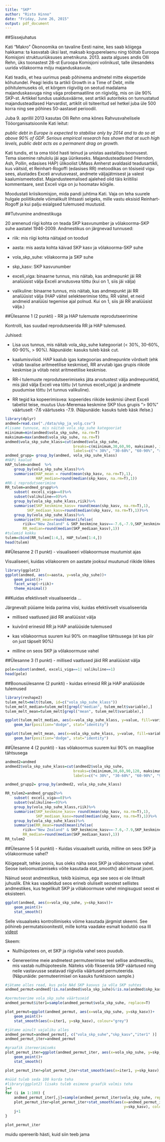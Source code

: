 ```yaml
---
title: "SKP"
author: "Risto Hinno"
date: "Friday, June 26, 2015"
output: pdf_document
---
```


##Sissejuhatus

Kati “Makro” Ökonoomika on tavaline Eesti naine, kes saab kõigega hakkama: ta kasvatab üksi last, maksab koguperelaenu ning töötab Euroopa Komisjoni struktuuriüksuses ametnikuna. 2013. aasta alguses andis Olli Rehn, üks toonastest 28-st Euroopa Komisjoni volinikust, talle ülesandeks uurida võlakoorma mõju majanduskasvule.

Kati teadis, et hea uurimus peab põhinema andmetel mitte ekspertide kõhutundel. Peagi leidis ta artikli Growth in a Time of Debt, mille põhitulemuseks oli, et kõrgem riigivõlg on seotud madalama majanduskasvuga ning väga probemaatiline on riigivõlg, mis on üle 90% SKP-st. Artikkel tundus usaldusväärne, sest artikli autoriteks on tunnustatud majandusteadlased Harvardist, artiklit oli tsiteeritud sel hetkel juba üle 500 korra ning see põhines 50-aastasel perioodil.

Juba 9. aprillil 2013 kasutas Olli Rehn oma kõnes Rahvusvahelisele Tööorganisatsioonile Kati leitut:

_public debt in Europe is expected to stabilise only by 2014 and to do so at above 90% of GDP. Serious empirical research has shown that at such high levels, public debt acts as a permanent drag on growth._

Kati tundis, et ta oma tööd hasti teinud ja unistas aastalõpu boonusest. Tema sisemine rahulolu jäi aga üürikeseks. Majandusteadlased (Herndon, Ash, Pollin, edasises HAP) ülikoolist UMass Amherst avaldasid teadusartikli, kus väitsid, et Reinhart-Rogoffi (edasises RR) metoodikas on tõsiseid vigu sees, alustades Exceli arvutusveast, andmete väljajätmisest ja valest kaalumismeetodist. Majandusteemalised ajalehed olid täis kriitilisi kommentaare, sest Exceli viga on ju hoomatav kõigile.

Moodustati kriisikomisjon, mida pandi juhtima Kati. Vaja on teha suurele hulgale poliitikutele võimalikult lihtsasti selgeks, mille vastu eksisid Reinhart-Rogoff ja kui palju esialgsed tulemused muutusid.

##Tutvumine andmestikuga

20 arenenud riigi kohta on teada SKP kasvunumber ja võlakoorma-SKP suhe aastatel 1946-2009. Andmestikus on järgnevad tunnused:

- riik: mis riigi kohta näitajad on toodud

- aasta: mis aasta kohta käivad SKP kasv ja võlakoorma-SKP suhe

- vola_skp_suhe: võlakoorma ja SKP suhe

- skp_kasv: SKP kasvunumber

- exceli_viga: binaarne tunnus, mis näitab, kas andmepunkt jäi RR analüüsist välja Exceli arvutusvea tõttu (kui on 1, siis jäi välja)

- valikuline: binaarne tunnus, mis näitab, kas andmepunkt jäi RR analüüsist välja (HAP väitel selekteerimise tõttu, RR väitel, et neid andmeid analüüsi tegemise ajal polnud. Kui on 1, siis jäi RR analüüsist välja.)


##Ülesanne 1 (2 punkti) - RR ja HAP tulemuste reprodutseerimine

Kontrolli, kas suudad reprodutseerida RR ja HAP tulemused.

Juhised:

- Lisa uus tunnus, mis näitab vola_skp_suhe kategooriat (< 30%, 30-60%, 60-90%, > 90%). Näpunäide: kasuks tuleb käsk cut.

- kaalumisviisid. HAP kaalub igas kategoorias andmepunkte võrdselt (ehk võtab tavalise aritmeetilise keskmise), RR arvutab igas grupis riikide keskmise ja võtab neist aritmeetilise keskmise.

- RR-i tulemuste reprodutseerimiseks jäta arvutustest välja andmepunktid, mis jäid välja Exceli vea tõttu (vt tunnus exceli_viga) ja andmete puudumise tõttu (vt tunnus valikuline).

- RR tegid ka kopeerimisvea: kopeerides riikide keskmisi ühest Exceli tabelist teise, muutus Uus-Meremaa keskmine SKP tõus grupis “> 90%” väärtuselt -7.6 väärtuseks -7.9. (Näpunäide: kasuks tuleb käsk ifelse.)


```r
library(dplyr)
andmed=read.csv("./data/skp_ja_volg.csv")
#lisame tunnuse, mis näitab vola_skp_suhe kategooriat
miinimum=min(andmed$vola_skp_suhe, na.rm=T)
maksimum=max(andmed$vola_skp_suhe, na.rm=T)
andmed$vola_skp_suhe_klass=cut(andmed$vola_skp_suhe, 
                               breaks=c(miinimum,30,60,90, maksimum), include.lowest=T,
                               labels=c("< 30%", "30-60%", "60-90%", "> 90%"))
andmed_grupp= group_by(andmed, vola_skp_suhe_klass)
#HAPi kaalud
HAP_tulem=andmed  %>% 
    group_by(vola_skp_suhe_klass)%>%
    summarise(HAP_mean = round(mean(skp_kasv, na.rm=T),1),
              HAP_median=round(median(skp_kasv, na.rm=T),1))
#RR-i reprodutseerimine
RR_tulem=andmed_grupp%>% 
    subset( exceli_viga==0)%>% 
    subset(valikuline==0)%>% 
    group_by(vola_skp_suhe_klass,riik)%>% 
    summarise(SKP_keskmine_kasv= round(mean(skp_kasv, na.rm=T),1),
          SKP_mediaan_kasv=round(median(skp_kasv, na.rm=T),1))%>% 
    group_by(vola_skp_suhe_klass)%>% 
    summarise(RR_mean=round(mean(ifelse(
        riik=="New Zealand" & SKP_keskmine_kasv==-7.6,-7.9,SKP_keskmine_kasv),na.rm=T),1),
        RR_median=round(median(SKP_mediaan_kasv),1))
#tulemid kokku
tulem=cbind(RR_tulem[1:4,], HAP_tulem[1:4,])
head(tulem)
```

##Ülesanne 2 (1 punkt) - visualiseeri võlakoormuse muutumist ajas

Visualiseeri, kuidas võlakoorem on aastate jooksul muutunud riikide lõikes
```r
library(ggplot2)
ggplot(andmed, aes(x=aasta, y=vola_skp_suhe))+
    geom_point()+
    facet_wrap(~riik)+
    theme_minimal()
```

##Kuidas efektiivselt visualiseerida …

Järgnevalt püüame leida parima viisi, kuidas efektiivselt visualiseerida

- millised vaatlused jäid RR analüüsist välja

- kuivõrd erinesid RR ja HAP analüüside tulemused

- kas võlakoormus suurem kui 90% on maagilise tähtsusega (st kas piir on just täpselt 90%)

- milline on seos SKP ja võlakoormuse vahel

##Ülesanne 3 (1 punkt) - millised vaatlused jäid RR analüüsist välja

```r
pole=subset(andmed, exceli_viga==1| valikuline==1)
head(pole)
```

##Boonusülesanne (2 punkti) - kuidas erinesid RR ja HAP analüüside tulemused

```r
library(reshape2)
tulem_melt=melt(tulem, id=c("vola_skp_suhe_klass"))
tulem_melt_median=tulem_melt[grepl("median", tulem_melt$variable),]
tulem_melt_mean=tulem_melt[grepl("mean", tulem_melt$variable),]

ggplot(tulem_melt_median, aes(x=vola_skp_suhe_klass, y=value, fill=variable)) + 
    geom_bar(position="dodge", stat="identity")

ggplot(tulem_melt_mean, aes(x=vola_skp_suhe_klass, y=value, fill=variable)) + 
    geom_bar(position="dodge", stat="identity")

```

##Ülesanne 4 (2 punkti) - kas võlakoormus suurem kui 90% on maagilise tähtsusega

```r
andmed2=andmed
andmed2$vola_skp_suhe_klass=cut(andmed2$vola_skp_suhe, 
                               breaks=c(miinimum,30,60,90,120, maksimum), include.lowest=T,
                               labels=c("< 30%", "30-60%", "60-90%", "90-120%", "> 120%"))

andmed_grupp2= group_by(andmed2, vola_skp_suhe_klass)

RR_tulem2=andmed_grupp2%>% 
    subset( exceli_viga==0)%>% 
    subset(valikuline==0)%>% 
    group_by(vola_skp_suhe_klass,riik)%>% 
    summarise(SKP_keskmine_kasv= round(mean(skp_kasv, na.rm=T),1),
              SKP_mediaan_kasv=round(median(skp_kasv, na.rm=T),1))%>% 
    group_by(vola_skp_suhe_klass)%>% 
    summarise(RR_mean=round(mean(ifelse(
        riik=="New Zealand" & SKP_keskmine_kasv==-7.6,-7.9,SKP_keskmine_kasv),na.rm=T),1),
        RR_median=round(median(SKP_mediaan_kasv),1))
RR_tulem2
```

##Ülesanne 5 (4 punkti) - Kuidas visuaalselt uurida, milline on seos SKP ja võlakoormuse vahel?

Kõigepealt, tehke joonis, kus oleks näha seos SKP ja võlakoormuse vahel. Seose iseloomustamiseks võite kasutada stat_smooth() abil leitavat joont.

Näinud seost andmestikus, tekib küsimus, ega see seos ei ole lihtsalt juhuslik. Ehk kas vaadeldud seos erineb oluliselt seostest sellistes andmestikes, kus tegelikult SKP ja võlakoormuse vahel mingisugust seost ei eksisteeri.


```r
ggplot(andmed, aes(x=vola_skp_suhe, y=skp_kasv))+
    geom_point()+
    stat_smooth()
```

Selle visuaalseks kontrollimiseks võime kasutada järgmist skeemi. See põhineb permutatsioonitestil, mille kohta vaadake esmalt kodutöö osa III [videot](https://www.youtube.com/watch?v=5Dnw46eC-0o)

Skeem:

- Nullhüpotees on, et SKP ja riigivõla vahel seos puudub.

- Genereerime meie andmetest permuteerimise teel sellise andmestiku, mis vastab nullhüpoteesile. Näiteks võib fikseerida SKP väärtused ning neile vastavusse seatavad riigivõla väärtused permuteerida. (Näpunäide: permuteerimisel on kasuks funktsioon sample.)

```r
#jätame alles read, kus pole NAd SKP kasvus ja võla SKP suhtes
andmed_permut=andmed[!is.na(andmed$vola_skp_suhe)&!is.na(andmed$skp_kasv),]

#permuteerime vola_skp_suhe väärtuseid
andmed_permut$iter1=sample(andmed_permut$vola_skp_suhe, replace=T)

plot_permut=ggplot(andmed_permut, aes(x=vola_skp_suhe, y=skp_kasv))+
    geom_point()+
    stat_smooth(aes(x=iter1, y=skp_kasv), colour="grey")

#jätame ainult vajaliku alles
andmed_permut=andmed_permut[, c("vola_skp_suhe","skp_kasv","iter1" )]
andmed_permut_iter=andmed_permut

#graafik itereerimiseks
plot_permut_iter=ggplot(andmed_permut_iter, aes(x=vola_skp_suhe, y=skp_kasv))+
    geom_point()+
    stat_smooth()

plot_permut_iter=plot_permut_iter+stat_smooth(aes(x=iter1, y=skp_kasv), colour="grey")

#nüüd tuleb seda 100 korda teha
#library(ggplot2) lisaks tuleb esimene graafik valmis teha
j=4
for (i in 1:100) {
    andmed_permut_iter[,j]=sample(andmed_permut_iter$vola_skp_suhe, replace=T)
    plot_permut_iter=plot_permut_iter+stat_smooth(aes(x=andmed_permut_iter[,j], 
                                                      y=skp_kasv), colour="grey")
    j+1
}
 
plot_permut_iter
```

muidu opereerib hästi, kuid siin teeb jama